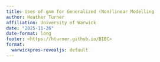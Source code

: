 ```yaml
---
title: Uses of gnm for Generalized (Non)linear Modelling
author: Heather Turner
affiliation: University of Warwick
date: "2025-11-26"
date-format: long
footer: <https://hturner.github.io/BIBC>
format:
  warwickpres-revealjs: default
---
```

